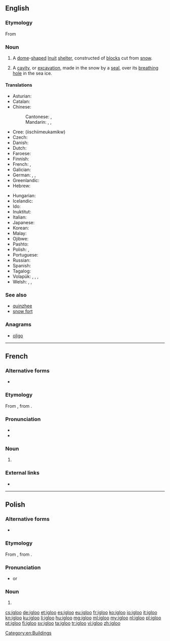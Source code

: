 ==English==
{{wikipedia|lang=en}}

===Etymology===
From {{etyl|iu|en}} {{m|iu|ᐃᒡᓗ|gloss=house, building (of any kind)}}

===Noun===
{{en-noun}}

# A [[dome]]-[[shape]]d [[Inuit]] [[shelter]], constructed of [[block]]s cut from [[snow]].
# {{label|en|zoology}} A [[cavity]], or [[excavation]], made in the snow by a [[seal]], over its [[breathing]] [[hole]] in the sea ice.

====Translations====
{{trans-top|Inuit snow house}}
* Asturian: {{t|ast|iglú|m}}
* Catalan: {{t+|ca|iglú|m}}
* Chinese:
*: Cantonese: {{t|yue|冰屋|tr=bing1 uk1}}, {{t|yue|雪屋|tr=syut3 uk1}}
*: Mandarin: {{t+|cmn|冰屋|tr=bīngwū}}, {{t|cmn|伊格魯}}, {{t|cmn|伊格鲁|tr=īgélǔ}}
* Cree: {{t|cr|ᐄᔅᒌᒣᐅᑲᒥᒄ}} (iischiimeukamikw)
* Czech: {{t|cs|iglú|n}}
* Danish: {{t+|da|iglo|c}}
* Dutch: {{t+|nl|iglo|m}}
* Faroese: {{t|fo|iglo|f}}
* Finnish: {{t+|fi|iglu}}
* French: {{t+|fr|igloo|m}}, {{t+|fr|iglou|m}}
* Galician: {{t|gl|iglú|m}}
* German: {{t+|de|Iglu|m|n}}, {{t|de|Schneehaus|n}}, {{t|de|Schneehütte|f}}
* Greenlandic: {{t|kl|illu}}
* Hebrew: {{t|he|איגלו|m|tr=íglu}}
{{trans-mid}}
* Hungarian: {{t+|hu|iglu}}
* Icelandic: {{t|is|snjóhús|n}}
* Ido: {{t+|io|igluo}}
* Inuktitut: {{t|iu|iglu}}
* Italian: {{t|it|iglù|m}}
* Japanese: {{t|ja|イグルー|tr=igurū|sc=Jpan}}
* Korean: {{t+|ko|이글루|tr=igeullu|sc=Kore}}
* Malay: {{t|ms|iglu}}
* Ojibwe: {{t|oj|mikwamiiwigamig}}
* Pashto: {{t|ps|ايغلو|sc=ps-Arab}}
* Polish: {{t+|pl|igloo|n}}, {{t+|pl|iglu|n}}
* Portuguese: {{t+|pt|iglu|m}}
* Russian: {{t+|ru|и́глу|n}}
* Spanish: {{t+|es|iglú|m}}
* Tagalog: {{t|tl|iglu}}
* Volapük: {{t|vo|el iglu}}, {{t|vo|liglud}}, {{t|vo|nifadom läskiomik}}, {{t|vo|nifadom}}
* Welsh: {{t|cy|tŷ rhew|m}}, {{t|cy|tŷ iâ|m}}, {{t|cy|iglw|m}}
{{trans-bottom}}

===See also===
{{Native American dwellings}}
* [[quinzhee]]
* [[snow fort]]

===Anagrams===
* [[oligo#English|oligo]]

[[Category:en:Buildings]]

----

==French==

===Alternative forms===
* {{l|fr|iglou}}

===Etymology===
From {{etyl|en|fr}}, from {{etyl|iu|fr}} {{m|iu|ᐃᒡᓗ}}.

===Pronunciation===
* {{IPA|/iɡlu/|lang=fr}}
* {{audio|Fr-Paris--igloo.ogg|Audio (Paris)|lang=fr}}

===Noun===
{{fr-noun|m}}

# {{l|en|igloo}}

===External links===
* {{R:TLFi}}

----

==Polish==

===Alternative forms===
* {{l|pl|iglu}}

===Etymology===
From {{etyl|en|pl}} {{m|en|igloo}}, from {{etyl|iu|pl}} {{m|iu|ᐃᒡᓗ}}.

===Pronunciation===
* {{IPA|/ˈiɡlu/|lang=pl}} or {{IPAchar|/ˈiɡlɔ/}}

===Noun===
{{head|pl|noun|g=n|indeclinable}}

# {{l|en|igloo}}

[[cs:igloo]]
[[de:igloo]]
[[et:igloo]]
[[es:igloo]]
[[eu:igloo]]
[[fr:igloo]]
[[ko:igloo]]
[[io:igloo]]
[[it:igloo]]
[[kn:igloo]]
[[ku:igloo]]
[[li:igloo]]
[[hu:igloo]]
[[mg:igloo]]
[[ml:igloo]]
[[my:igloo]]
[[nl:igloo]]
[[pl:igloo]]
[[pt:igloo]]
[[fi:igloo]]
[[sv:igloo]]
[[ta:igloo]]
[[tr:igloo]]
[[vi:igloo]]
[[zh:igloo]]